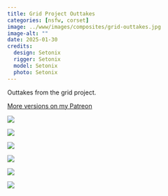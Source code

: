 ```yaml
---
title: Grid Project Outtakes
categories: [nsfw, corset]
image: ../www/images/composites/grid-outtakes.jpg
image-alt: ""
date: 2025-01-30
credits: 
  design: Setonix
  rigger: Setonix
  model: Setonix
  photo: Setonix
---
```


Outtakes from the grid project.

[More versions on my Patreon](https://www.patreon.com/posts/grid-outtakes-127206427?utm_medium=clipboard_copy&utm_source=copyLink&utm_campaign=postshare_creator&utm_content=join_link)

::: {layout-ncol=3}

![](../www/images/ties/grid-outtakes_blue-orange.jpg)

![](../www/images/ties/grid-outtakes_blue-purple.jpg)

![](../www/images/ties/grid-outtakes_green-orange.jpg)

![](../www/images/ties/grid-outtakes_orange-blue.jpg)

![](../www/images/ties/grid-outtakes_orange-red.jpg)

![](../www/images/ties/grid-outtakes_purple-blue.jpg)

:::